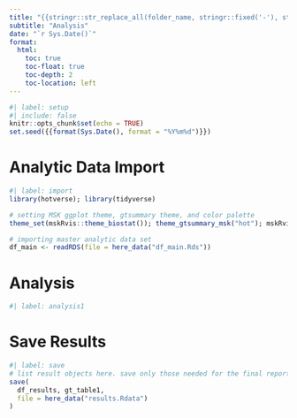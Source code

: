 ```yaml
---
title: "{{stringr::str_replace_all(folder_name, stringr::fixed('-'), stringr::fixed(' '))}}"
subtitle: "Analysis"
date: "`r Sys.Date()`"
format:
  html:
    toc: true
    toc-float: true
    toc-depth: 2
    toc-location: left
---
```


```r
#| label: setup
#| include: false
knitr::opts_chunk$set(echo = TRUE)
set.seed({{format(Sys.Date(), format = "%Y%m%d")}})
```

# Analytic Data Import

```r
#| label: import
library(hotverse); library(tidyverse)

# setting MSK ggplot theme, gtsummary theme, and color palette
theme_set(mskRvis::theme_biostat()); theme_gtsummary_msk("hot"); mskRvis::set_msk_palette()

# importing master analytic data set
df_main <- readRDS(file = here_data("df_main.Rds"))
```


# Analysis

```r
#| label: analysis1

```

# Save Results

```r
#| label: save
# list result objects here. save only those needed for the final report
save(
  df_results, gt_table1,
  file = here_data("results.Rdata")
)
```

